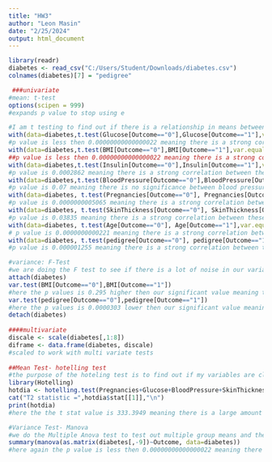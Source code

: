 ---
title: "HW3"
author: "Leon Masin"
date: "2/25/2024"
output: html_document
---
  
```{r}
library(readr)
diabetes <- read_csv("C:/Users/Student/Downloads/diabetes.csv")
colnames(diabetes)[7] = "pedigree"

 ###univariate
#mean: t-test
options(scipen = 999)
#expands p value to stop using e

#I am t testing to find out if there is a relationship in means between any of my independent variables (Glucose, BMI, Age) and my dependent variable (Diabetes outcome)
with(data=diabetes,t.test(Glucose[Outcome=="0"],Glucose[Outcome=="1"],var.equal=TRUE))
#p value is less then 0.00000000000000022 meaning there is a strong correlation between these variables, we should drill down on them
with(data=diabetes,t.test(BMI[Outcome=="0"],BMI[Outcome=="1"],var.equal=TRUE))
##p value is less then 0.00000000000000022 meaning there is a strong correlation between these variables, we should drill down on them
with(data=diabetes,t.test(Insulin[Outcome=="0"],Insulin[Outcome=="1"],var.equal=TRUE))
#p value is 0.0002862 meaning there is a strong correlation between these variables, we should drill down on them
with(data=diabetes,t.test(BloodPressure[Outcome=="0"],BloodPressure[Outcome=="1"],var.equal=TRUE))
#p value is 0.07 meaning there is no significance between blood pressure and diabetes outcome, we should not look into this variable
with(data=diabetes, t.test(Pregnancies[Outcome=="0"], Pregnancies[Outcome=="1"],var.equal = TRUE))
#p value is 0.0000000005065 meaning there is a strong correlation between these variables, we should drill down on them
with(data=diabetes, t.test(SkinThickness[Outcome=="0"], SkinThickness[Outcome=="1"],var.equal = TRUE))
#p value is 0.03835 meaning there is a strong correlation between these variables, we should drill down on them
with(data=diabetes, t.test(Age[Outcome=="0"], Age[Outcome=="1"],var.equal = TRUE))
# p value is 0.0000000000221 meaning there is a strong correlation between these variables, we should drill down on them
with(data=diabetes, t.test(pedigree[Outcome=="0"], pedigree[Outcome=="1"],var.equal = TRUE))
#p value is 0.000001255 meaning there is a strong correlation between these variables, we should drill down on them

#variance: F-Test
#we are doing the F test to see if there is a lot of noise in our variance, and to judge group means with the variance between them, essentially making sure all of our data has similar means because if they don't we need to drill down on those variables making the most noise
attach(diabetes)
var.test(BMI[Outcome=="0"],BMI[Outcome=="1"])
#here the p values is 0.295 higher then our significant value meaning there is not a significant relationship in the group means between BMI and Outcome
var.test(pedigree[Outcome=="0"],pedigree[Outcome=="1"])
#here the p values is 0.0000303 lower then our significant value meaning there is a significant relationship in the group means between pedigree and Outcome
detach(diabetes)
 
####multivariate
discale <- scale(diabetes[,1:8])
diframe <- data.frame(diabetes, discale)
#scaled to work with multi variate tests
 
##Mean Test- hotelling test
#the purpose of the hoteling test is to find out if my variables are close together in regards to their averages or are they different and thus harder to group together
library(Hotelling)
hotdia <- hotelling.test(Pregnancies+Glucose+BloodPressure+SkinThickness+Insulin+BMI+pedigree+Age ~ Outcome,data=diframe)
cat("T2 statistic =",hotdia$stat[[1]],"\n")
print(hotdia)
#here the the t stat value is 333.3949 meaning there is a large amount of difference between our variables, meaning our variables are not very similar and we can look at our univariate data to drill down on specific variables

#Variance Test- Manova
#we do the Multiple Anova test to test out multiple group means and their variance
summary(manova(as.matrix(diabetes[,-9])~Outcome, data=diabetes))
#here again the p value is less then 0.00000000000000022 meaning there is a huge relationship between our independent and dependent variables 

```
